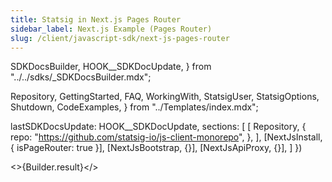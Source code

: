 ```yaml
---
title: Statsig in Next.js Pages Router
sidebar_label: Next.js Example (Pages Router)
slug: /client/javascript-sdk/next-js-pages-router
---
```



  SDKDocsBuilder,
  HOOK__SDKDocUpdate,
} from "../../sdks/_SDKDocsBuilder.mdx";

  Repository,
  GettingStarted,
  FAQ,
  WorkingWith,
  StatsigUser,
  StatsigOptions,
  Shutdown,
  CodeExamples,
} from "../Templates/index.mdx";





  lastSDKDocsUpdate: HOOK__SDKDocUpdate,
  sections: [
    [
      Repository,
      {
        repo: "https://github.com/statsig-io/js-client-monorepo",
      },
    ],
    [NextJsInstall, { isPageRouter: true }],
    [NextJsBootstrap, {}],
    [NextJsApiProxy, {}],
  ]
})


<>{Builder.result}</>

